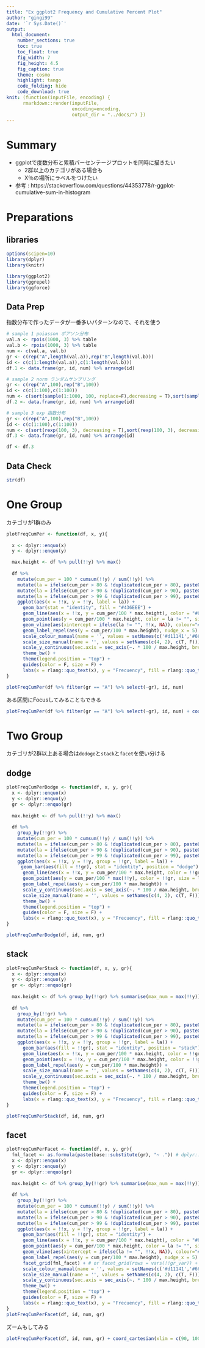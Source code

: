 ```yaml
---
title: "Ex ggplot2 Frequency and Cumulative Percent Plot"
author: "gingi99"
date: '`r Sys.Date()`'
output:
  html_document:
    number_sections: true
    toc: true
    toc_float: true
    fig_width: 7
    fig_height: 4.5
    fig_caption: true
    theme: cosmo
    highlight: tango
    code_folding: hide
    code_download: true
knit: (function(inputFile, encoding) { 
      rmarkdown::render(inputFile,
                        encoding=encoding, 
                        output_dir = "../docs/") })
---
```


# Summary 

* ggplotで度数分布と累積パーセンテージプロットを同時に描きたい
    * 2群以上のカテゴリがある場合も
    * X％の場所にラベルをつけたい
* 参考 : https://stackoverflow.com/questions/44353778/r-ggplot-cumulative-sum-in-histogram

# Preparations {.tabset .tabset-fade .tabset-pills}

## libraries

```r
options(scipen=10)
library(dplyr)
library(knitr)

library(ggplot2)
library(ggrepel)
library(ggforce)
```

## Data Prep

指数分布で作ったデータが一番多いパターンなので、それを使う

```r
# sample 1 poiasson ポアソン分布
val.a <- rpois(1000, 3) %>% table
val.b <- rpois(1000, 3) %>% table
num <- c(val.a, val.b)
gr <- c(rep("A",length(val.a)),rep("B",length(val.b)))
id <- c(c(1:length(val.a)),c(1:length(val.b)))
df.1 <- data.frame(gr, id, num) %>% arrange(id)

# sample 2 norm ランダムサンプリング
gr <- c(rep("A",100),rep("B",100))
id <- c(c(1:100),c(1:100))
num <- c(sort(sample(1:1000, 100, replace=F),decreasing = T),sort(sample(1:1000, 100, replace=F), decreasing = T))
df.2 <- data.frame(gr, id, num) %>% arrange(id)

# sample 3 exp 指数分布
gr <- c(rep("A",100),rep("B",100))
id <- c(c(1:100),c(1:100))
num <- c(sort(rexp(100, 3), decreasing = T),sort(rexp(100, 3), decreasing = T))
df.3 <- data.frame(gr, id, num) %>% arrange(id)

df <- df.3
```

## Data Check

```r
str(df)
```


# One Group

カテゴリが1群のみ

```r
plotFreqCumPer <- function(df, x, y){
  
  x <- dplyr::enquo(x)
  y <- dplyr::enquo(y)

  max.height <- df %>% pull(!!y) %>% max()
  
  df %>%
    mutate(cum_per = 100 * cumsum(!!y) / sum(!!y)) %>%
    mutate(la = ifelse(cum_per > 80 & !duplicated(cum_per > 80), paste0(round(cum_per,2),"%\r\n",!!x), '')) %>%
    mutate(la = ifelse(cum_per > 90 & !duplicated(cum_per > 90), paste0(round(cum_per,2),"%\r\n",!!x), la)) %>%
    mutate(la = ifelse(cum_per > 99 & !duplicated(cum_per > 99), paste0(round(cum_per,2),"%\r\n",!!x), la)) %>%
    ggplot(aes(x = !!x, y = !!y, label = la)) + 
      geom_bar(stat = "identity", fill = "#436EEE") +
      geom_line(aes(x = !!x, y = cum_per/100 * max.height), color = "#666666") +
      geom_point(aes(y = cum_per/100 * max.height, color = la != "", size = la != ""), shape = 20) +
      geom_vline(aes(xintercept = ifelse(la != "", !!x, NA)), colour="#5d5d5d", linetype = "dashed", size=0.5, na.rm = T) +
      geom_label_repel(aes(y = cum_per/100 * max.height), nudge_x = 5) + 
      scale_colour_manual(name = '', values = setNames(c('#d11141','#666666'), c(T, F))) +
      scale_size_manual(name = '', values = setNames(c(4, 2), c(T, F))) +
      scale_y_continuous(sec.axis = sec_axis(~. * 100 / max.height, breaks = seq(0, 100, by=10), name = "Cumulative percentage")) + 
      theme_bw() + 
      theme(legend.position = "top") +
      guides(color = F, size = F) + 
      labs(x = rlang::quo_text(x), y = "Frecuency", fill = rlang::quo_text(gr))
}

plotFreqCumPer(df %>% filter(gr == "A") %>% select(-gr), id, num)
```

ある区間にFocusしてみることもできる

```r
plotFreqCumPer(df %>% filter(gr == "A") %>% select(-gr), id, num) + coord_cartesian(xlim = c(90, 100), ylim=c(0, 0.1), expand = T)
```

# Two Group

カテゴリが2群以上ある場合は`dodoge`と`stack`と`facet`を使い分ける

## dodge

```r
plotFreqCumPerDodge <- function(df, x, y, gr){
  x <- dplyr::enquo(x)
  y <- dplyr::enquo(y)
  gr <- dplyr::enquo(gr)
  
  max.height <- df %>% pull(!!y) %>% max()
  
  df %>%
    group_by(!!gr) %>%
    mutate(cum_per = 100 * cumsum(!!y) / sum(!!y)) %>%
    mutate(la = ifelse(cum_per > 80 & !duplicated(cum_per > 80), paste0(round(cum_per,2),"%\r\n",!!x), '')) %>%
    mutate(la = ifelse(cum_per > 90 & !duplicated(cum_per > 90), paste0(round(cum_per,2),"%\r\n",!!x), la)) %>%
    mutate(la = ifelse(cum_per > 99 & !duplicated(cum_per > 99), paste0(round(cum_per,2),"%\r\n",!!x), la)) %>%
    ggplot(aes(x = !!x, y = !!y, group = !!gr, label = la)) + 
　　  geom_bar(aes(fill = !!gr), stat = "identity", position = "dodge") +
      geom_line(aes(x = !!x, y = cum_per/100 * max.height, color = !!gr)) +
      geom_point(aes(y = cum_per/100 * max(!!y), color = !!gr, size = la != ""), shape = 20) +
      geom_label_repel(aes(y = cum_per/100 * max.height)) + 
      scale_y_continuous(sec.axis = sec_axis(~. * 100 / max.height, breaks=seq(0, 100, by=10), name = "Cumulative percentage")) + 
      scale_size_manual(name = '', values = setNames(c(4, 2), c(T, F))) +
      theme_bw() + 
      theme(legend.position = "top") +
      guides(color = F, size = F) + 
      labs(x = rlang::quo_text(x), y = "Frecuency", fill = rlang::quo_text(gr))
}

plotFreqCumPerDodge(df, id, num, gr)
```

## stack

```r
plotFreqCumPerStack <- function(df, x, y, gr){
  x <- dplyr::enquo(x)
  y <- dplyr::enquo(y)
  gr <- dplyr::enquo(gr)
  
  max.height <- df %>% group_by(!!gr) %>% summarise(max_num = max(!!y)) %>% ungroup() %>% .$max_num %>% sum
  
  df %>%
    group_by(!!gr) %>%
    mutate(cum_per = 100 * cumsum(!!y) / sum(!!y)) %>%
    mutate(la = ifelse(cum_per > 80 & !duplicated(cum_per > 80), paste0(round(cum_per,2),"%\r\n",!!x), '')) %>%
    mutate(la = ifelse(cum_per > 90 & !duplicated(cum_per > 90), paste0(round(cum_per,2),"%\r\n",!!x), la)) %>%
    mutate(la = ifelse(cum_per > 99 & !duplicated(cum_per > 99), paste0(round(cum_per,2),"%\r\n",!!x), la)) %>%
    ggplot(aes(x = !!x, y = !!y, group = !!gr, label = la)) + 
      geom_bar(aes(fill = !!gr), stat = "identity", position = "stack") +
      geom_line(aes(x = !!x, y = cum_per/100 * max.height, color = !!gr)) +
      geom_point(aes(x = !!x, y = cum_per/100 * max.height, color = !!gr, size = la != ""), shape = 20) +
      geom_label_repel(aes(y = cum_per/100 * max.height)) + 
      scale_size_manual(name = '', values = setNames(c(4, 2), c(T, F))) +
      scale_y_continuous(sec.axis = sec_axis(~. * 100 / max.height, breaks=seq(0, 100, by=10), name = "Cumulative percentage")) + 
      theme_bw() + 
      theme(legend.position = "top") +
      guides(color = F, size = F) + 
      labs(x = rlang::quo_text(x), y = "Frecuency", fill = rlang::quo_text(gr))
}

plotFreqCumPerStack(df, id, num, gr)
```

## facet

```r
plotFreqCumPerFacet <- function(df, x, y, gr){
  fml_facet <- as.formula(paste(base::substitute(gr), "~ .")) # dplyr::enquoはだめ
  x <- dplyr::enquo(x)
  y <- dplyr::enquo(y)
  gr <- dplyr::enquo(gr)
  
  max.height <- df %>% group_by(!!gr) %>% summarise(max_num = max(!!y)) %>% ungroup() %>% .$max_num %>% sum
  
  df %>%
    group_by(!!gr) %>%
    mutate(cum_per = 100 * cumsum(!!y) / sum(!!y)) %>%
    mutate(la = ifelse(cum_per > 80 & !duplicated(cum_per > 80), paste0(round(cum_per,2),"%\r\n",!!x), '')) %>%
    mutate(la = ifelse(cum_per > 90 & !duplicated(cum_per > 90), paste0(round(cum_per,2),"%\r\n",!!x), la)) %>%
    mutate(la = ifelse(cum_per > 99 & !duplicated(cum_per > 99), paste0(round(cum_per,2),"%\r\n",!!x), la)) %>%
    ggplot(aes(x = !!x, y = !!y, group = !!gr, label = la)) + 
      geom_bar(aes(fill = !!gr), stat = "identity") +
      geom_line(aes(x = !!x, y = cum_per/100 * max.height), color = "#666666") +
      geom_point(aes(y = cum_per/100 * max.height, color = la != "", size = la != ""), shape = 20) +
      geom_vline(aes(xintercept = ifelse(la != "", !!x, NA)), colour="#5d5d5d", linetype = "dashed", size=0.5, na.rm = T) +
      geom_label_repel(aes(y = cum_per/100 * max.height), nudge_x = 5) + 
      facet_grid(fml_facet) + # or facet_grid(rows = vars(!!gr_var)) +  
      scale_colour_manual(name = '', values = setNames(c('#d11141','#666666'), c(T, F))) +
      scale_size_manual(name = '', values = setNames(c(4, 2), c(T, F))) +
      scale_y_continuous(sec.axis = sec_axis(~. * 100 / max.height, breaks = seq(0, 100, by=10), name = "Cumulative percentage")) + 
      theme_bw() + 
      theme(legend.position = "top") +
      guides(color = F, size = F) + 
      labs(x = rlang::quo_text(x), y = "Frecuency", fill = rlang::quo_text(gr))
}
plotFreqCumPerFacet(df, id, num, gr)
```

ズームもしてみる

```r
plotFreqCumPerFacet(df, id, num, gr) + coord_cartesian(xlim = c(90, 100), ylim=c(0, 0.1), expand = T)
```
